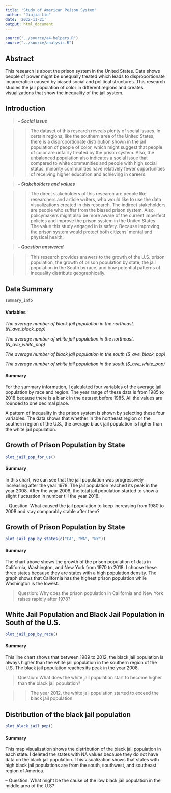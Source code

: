 ```yaml
---
title: "Study of American Peison System"
author: "Jiajia Lin"
date: '2022-11-21'
output: html_document
---
```


```r
source("../source/a4-helpers.R")
source("../source/analysis.R")
```

## Abstract 

This research is about the prison system in the United States. Data shows people of power might be unequally treated which leads to disproportionate incarceration caused by biased social and political structures. This research studies the jail population of color in different regions and creates visualizations that show the inequality of the jail system.

## Introduction 

> ***-	Social issue***

>>The dataset of this research reveals plenty of social issues. In certain regions, like the southern area of the United States, there is a disproportionate distribution shown in the jail population of people of color, which might suggest that people of color are unfairly treated by the prison system. Also, the unbalanced population also indicates a social issue that compared to white communities and people with high social status, minority communities have relatively fewer opportunities of receiving higher education and achieving in careers.

>***-	Stakeholders and values ***

>>The direct stakeholders of this research are people like researchers and article writers, who would like to use the data visualizations created in this research. The indirect stakeholders are people who suffer from the biased prison system. Also, policymakers might also be more aware of the current imperfect policies and improve the prison system in the United States. The value this study engaged in is safety. Because improving the prison system would protect both citizens’ mental and physical health.

>***-	Question answered***

>>This research provides answers to the growth of the U.S. prison population, the growth of prison population by state, the jail population in the South by race, and how potential patterns of inequality distribute geographically.

## Data Summary 
```r
summary_info
```

#### Variables

*The average number of black jail population in the northeast.(N_ave_black_pop)*

*The average number of white jail population in the northeast.(N_ave_white_pop)*

*The average number of black jail population in the south.(S_ave_black_pop)*

*The average number of white jail population in the south.(S_ave_white_pop)*


#### Summary 

For the summary information, I calculated four variables of the average jail population by race and region. The year range of these data is from 1985 to 2018 because there is a blank in the dataset before 1985. All the values are rounded to one decimal place.

A pattern of inequality in the prison system is shown by selecting these four variables. The data shows that whether in the northeast region or the southern region of the U.S., the average black jail population is higher than the white jail population.

## Growth of Prison Population by State
```r
plot_jail_pop_for_us()
```

#### Summary 

In this chart, we can see that the jail population was progressively increasing after the year 1978. The jail population reached its peak in the year 2008. After the year 2008, the total jail population started to show a slight fluctuation in number till the year 2018.

-- Question: What caused the jail population to keep increasing from 1980 to 2008 and stay comparably stable after then?

## Growth of Prison Population by State

```r
plot_jail_pop_by_states(c("CA", "WA", "NY"))
```

#### Summary 

The chart above shows the growth of the prison population of data in California, Washington, and New York from 1970 to 2018. I choose these three states because they are states with a high population density. The graph shows that California has the highest prison population while Washington is the lowest. 

> Question: Why does the prison population in California and New York raises rapidly after 1978?

## White Jail Population and Black Jail Population in South of the U.S.

```r
plot_jail_pop_by_race()
```

#### Summary 

This line chart shows that between 1989 to 2012, the black jail population is always higher than the white jail population in the southern region of the U.S. The black jail population reaches its peak in the year 2008.

> Question: What does the white jail population start to become higher than the black jail population?

>>The year 2012, the white jail population started to exceed the black jail population.

## Distribution of the black jail population

```r
plot_black_jail_pop()
```


#### Summary
This map visualization shows the distribution of the black jail population in each state. I deleted the states with NA values because they do not have data on the black jail population. This visualization shows that states with high black jail populations are from the south, southwest, and southeast region of America. 

-- Question: What might be the cause of the low black jail population in the middle area of the U.S? 

